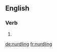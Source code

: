
==English==

===Verb===
{{head|en|present participle}}

# {{present participle of|nurdle|lang=en}}

[[de:nurdling]]
[[fr:nurdling]]